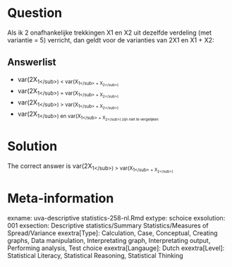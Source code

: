 Question
========

Als ik 2 onafhankelijke trekkingen X1 en X2 uit dezelfde verdeling (met variantie = 5) verricht, dan geldt voor de varianties van 2X1 en X1 + X2:

Answerlist
----------
* var(2X<sub>1<\/sub>) &lt; var(X<sub>1<\/sub> + X<sub>2<\/sub>)
* var(2X<sub>1<\/sub>) = var(X<sub>1<\/sub> + X<sub>2<\/sub>)
* var(2X<sub>1<\/sub>) &gt; var(X<sub>1<\/sub> + X<sub>2<\/sub>)
* var(2X<sub>1<\/sub>) en var(X<sub>1<\/sub> + X<sub>2<\/sub>) zijn niet te vergelijken

Solution
========

The correct answer is  var(2X<sub>1<\/sub>) &gt; var(X<sub>1<\/sub> + X<sub>2<\/sub>)

Meta-information
================
exname: uva-descriptive statistics-258-nl.Rmd
extype: schoice
exsolution: 001
exsection: Descriptive statistics/Summary Statistics/Measures of Spread/Variance
exextra[Type]: Calculation, Case, Conceptual, Creating graphs, Data manipulation, Interpretating graph, Interpretating output, Performing analysis, Test choice
exextra[Langauge]: Dutch
exextra[Level]: Statistical Literacy, Statistical Reasoning, Statistical Thinking
